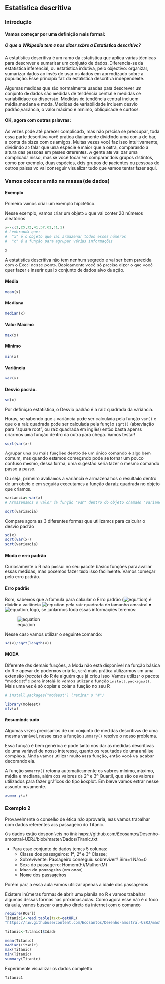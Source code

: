 ## Estatística descritiva

### Introdução

#### Vamos começar por uma definição mais formal:
##### O que a Wikipedia tem a nos dizer sobre a Estatistica descritiva?
A estatística descritiva é um ramo da estatística que aplica várias técnicas para descrever e sumarizar um conjunto de dados. Diferencia-se da estatística inferencial, ou estatística indutiva, pelo objectivo: organizar, sumarizar dados ao invés de usar os dados em aprendizado sobre a população. Esse princípio faz da estatística descritiva independente.

Algumas medidas que são normalmente usadas para descrever um conjunto de dados são medidas de tendência central e medidas de variabilidade ou dispersão. Medidas de tendência central incluem média,mediana e moda. Medidas de variabilidade incluem desvio padrão,variância, o valor máximo e mínimo, obliquidade e curtose.

#### OK, agora com outras palavras:
As vezes pode até parecer complicado, mas não precisa se preocupar, toda essa parte descritiva você pratica diariamente dividindo uma conta de bar, a conta da pizza com os amigos. Muitas vezes você faz isso intuitivamente, dividindo ao falar que uma espécie é maior que a outra, comparando a altura das pessoas em paises diferentes. A gente até vai dar uma complicada nisso, mas se você focar em comparar dois grupos distintos, como por exemplo, duas espécies, dois grupos de pacientes ou pessoas de outros paises vc vai conseguir visualizar tudo que vamos tentar fazer aqui.



### Vamos colocar a mão na massa (de dados)

####  Exemplo

Primeiro vamos criar um exemplo hipótético.

Nesse exemplo, vamos criar um objeto ``x`` que vai conter 20 números aleatórios

```{r}
x<-c(1,25,32,41,57,62,71,1)
# Lembrando que:
#  "x" é o objeto que vai armazenar todos esses números
#  "c" é a função para agrupar várias informações
```
```{r, echo=FALSE}
x
```

A estatistica descritiva não tem nenhum segredo e vai ser bem parecida com o Excel nesse ponto. Basicamente você só precisa dizer o que você quer fazer e inserir qual o conjunto de dados alvo da ação.



#### Media
```{r}
mean(x)
```



#### Mediana
```{r}
median(x)
```

####	Valor Maximo
```{r}
max(x)
```

#### Minimo
```{r}
min(x)
```

#### Variância
```{r}
var(x)
```

#### Desvio padrão.


```{r}
sd(x)
```


Por definição estatística, o Desvio padrão é a raiz quadrada da variância. 


Horas, se sabendo que a variância pode ser calculada pela função ``var()`` e que o a raiz quadrada pode ser calculada pela função ``sqrt()`` (abreviação para "square root", ou raiz quadrada em inglês) então basta apenas criarmos uma função dentro da outra para chega. Vamos testar!

```{r}
sqrt(var(x))
```
Agrupar uma ou mais funções dentro de um único comando é algo bem comum, mas quando estamos começando pode se tornar um pouco confuso mesmo, dessa forma, uma sugestão seria fazer o mesmo comando passo a passo.


Ou seja, primeiro avaliamos a variância e armazenamos o resultado dentro de um obeto e em seguida executamos a função da raiz quadrada no objeto que criamos.

```{r}
variancia<-var(x)
# Armazenamos o valor da função "var" dentro do objeto chamado "variancia"

sqrt(variancia)
```

Compare agora as 3 diferentes formas que utilizamos para calcular o desvio padrão
```{r}
sd(x)
sqrt(var(x))
sqrt(variancia)
```


#### Moda e erro padrão
Curiosamente  o R não possui no seu pacote básico funções para avaliar essas medidas, mas podemos fazer tudo isso facilmente. Vamos começar pelo erro padrão.

#### Erro padrão

Bom, sabemos que a formula para calcular o Erro padrão (![equation](https://latex.codecogs.com/gif.latex?$SE_{\bar{x}}$)) é dividir a variância ![equation](https://latex.codecogs.com/gif.latex?\sigma) pela raiz quadrada do tamanho amostral **n** ![equation](https://latex.codecogs.com/gif.latex?\rfrac{\sigma}{\sqrt{n}}), logo, se juntarmos toda essas informações teremos:

![equation](https://latex.codecogs.com/gif.latex?$$SE_{\bar{x}}&space;=&space;\frac{\sigma}{\sqrt{n}}$$)



Nesse caso vamos utilizar o seguinte comando:

```{r}
sd(x)/sqrt(length(x))
```
#### MODA
Diferente das demais funções, a Moda não está disponível na função básica do R e apesar de podermos criá-la, será mais prática utilizarmos um uma extensão (*pacote*) do R de alguém que já criou isso. Vamos utilizar o pacote "modeest" e para instalá-lo vamos utilizar a função ``install.packages()``. Mais uma vez é só copiar e colar a função no seu R.  
```{r}
# install.packages("modeest") (retirar o "#")
```

```{r, message=FALSE, warning=FALSE}
library(modeest)
mfv(x)
```



#### Resumindo tudo
Algumas vezes precisamos de um conjunto de medidas descritivas de uma mesma variável, nesse caso a função ``summary()`` resolve o nosso problema. 

Essa função é bem genérica e pode tanto nos dar as medidas descritivas de uma variável de nosso interesse, quanto os resultados de uma análise complexa. Ainda vamos utilizar muito essa função, então você vai acabar decorando ela. 

A função ``sumarry()`` retorna automaticamente os valores mínimo, máximo, média e mediana, além dos valores de 2º e 3º Quartil, que são os valores utilizados para fazer gráficos do tipo boxplot. Em breve vamos entrar nesse assunto novamente.

```{r}
summary(x)
```

### Exemplo 2

Provavelmente o conselho de ética não aprovaria, mas vamos trabalhar com dados referentes aos passageiro do Titanic.

Os dados estão dosponíveis no link
https://github.com/Ecosantos/Desenho-amostral-UERJ/blob/master/Dados/Titanic.txt

* Para esse conjunto de dados temos 5 colunas:
    + Classe dos passageiros: 1ª, 2ª e 3ª Classe;
    + Sobrevivente: Passageiro conseguiu sobreviver? Sim=1 Não=0
    + Sexo do passageiro: Homem(H)/Mulher(M)
    + Idade do passageiro (em anos)
    + Nome dos passageiros


Porém para a essa aula vamos utilizar apenas a idade dos passageiros

Existem inúmeras formas de abrir uma planila no R e vamos trabalhar algumas dessas formas nas próximas aulas. Como agora esse não é o foco da aula, vamos buscar o arquivo direto da internet com o comando


```{r, include=FALSE}
require(RCurl)
Titanic1<-read.table(text=getURL(
"https://raw.githubusercontent.com/Ecosantos/Desenho-amostral-UERJ/master/Dados/Titanic.txt"),header=T)

Titanic<-Titanic1$Idade

```


```{r}
mean(Titanic)
median(Titanic)
max(Titanic)
min(Titanic)
summary(Titanic)
```

Experimente visualizar os dados completto
```{r}
Titanic1
```



